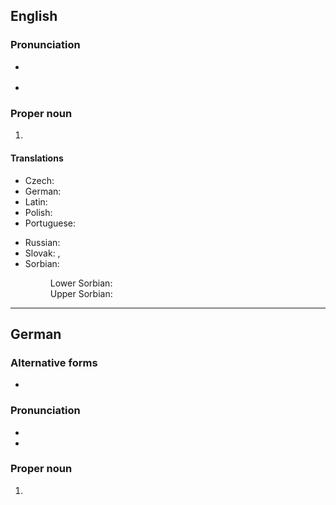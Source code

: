 ==English==
{{wikipedia}}

===Pronunciation===
* {{a|US}} {{IPA|en|/ˈkɑtbʌs/}}
* {{a|RP}} {{IPA|en|/ˈkɒtbʌs/}}

===Proper noun===
{{en-proper noun}}

# {{place|en|independent city|s/Brandenburg|c/Germany}}

====Translations====
{{trans-top|city in Germany}}
* Czech: {{t|cs|Chotěbuz|m}}
* German: {{t+|de|Cottbus}}
* Latin: {{t|la|Cotbusium}}
* Polish: {{t+|pl|Chociebuż|m}}
* Portuguese: {{t|pt|Cottbus|f}}
{{trans-mid}}
* Russian: {{t+|ru|Ко́тбус|m}}
* Slovak: {{t|sk|Cottbus|m}}, {{t|sk|Chotebuz|m}} {{qualifier|historically}}
* Sorbian:
*: Lower Sorbian: {{t|dsb|Chóśebuz|m}}
*: Upper Sorbian: {{t|hsb|Choćebuz|m}}
{{trans-bottom}}

----

==German==
{{wikipedia|lang=de}}

===Alternative forms===
* {{alter|de|Kottbus||obsolete}}

===Pronunciation===
* {{IPA|de|/ˈkɔtbʊs/}}
* {{audio|de|De-Cottbus.ogg|Audio}}

===Proper noun===
{{de-proper noun|n|old=1}}

# {{place|de|city|s/Brandenburg|c/Germany|t=Cottbus}}